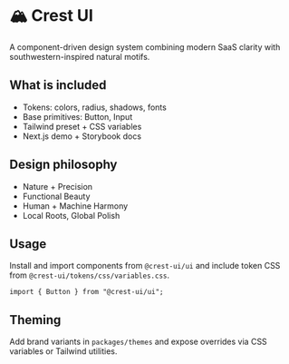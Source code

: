
<Meta title="Introduction/Overview" />

# 🏔️ Crest UI

A component-driven design system combining modern SaaS clarity with southwestern-inspired natural motifs.

## What is included

- Tokens: colors, radius, shadows, fonts
- Base primitives: Button, Input
- Tailwind preset + CSS variables
- Next.js demo + Storybook docs

## Design philosophy

- Nature + Precision
- Functional Beauty
- Human + Machine Harmony
- Local Roots, Global Polish

## Usage

Install and import components from `@crest-ui/ui` and include token CSS from `@crest-ui/tokens/css/variables.css`.

```tsx
import { Button } from "@crest-ui/ui";
```

## Theming

Add brand variants in `packages/themes` and expose overrides via CSS variables or Tailwind utilities.
